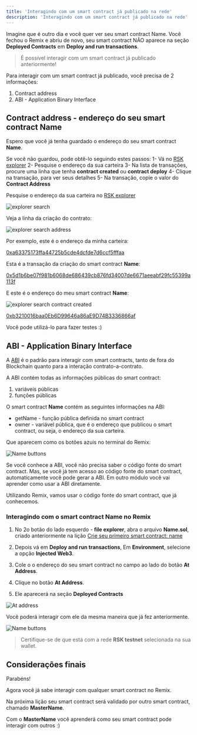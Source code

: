 ---
title: 'Interagindo com um smart contract já publicado na rede'
description: 'Interagindo com um smart contract já publicado na rede'
---

Imagine que é outro dia e você quer ver seu smart contract Name.
Você fechou o Remix e abriu de novo,
seu smart contract NÃO aparece na seção **Deployed Contracts** em **Deploy and run transactions**.

> É possível interagir com um smart contract já publicado anteriormente!

Para interagir com um smart contract já publicado, você precisa de 2 informações:

1. Contract address
2. ABI - Application Binary Interface

## Contract address - endereço do seu smart contract **Name**

Espero que você já tenha guardado o endereço do seu smart contract **Name**.

Se você não guardou, pode obtê-lo seguindo estes passos:
1- Vá no [RSK explorer](https://explorer.testnet.rsk.co/)
2- Pesquise o endereço da sua carteira
3- Na lista de transações, procure uma linha que tenha **contract created** ou **contract deploy**
4- Clique na transação, para ver seus detalhes
5- Na transação, copie o valor do **Contract Address**

Pesquise o endereço da sua carteira no [RSK explorer](https://explorer.testnet.rsk.co/)

![explorer search](/img/courses/dev/02/interact-with-a-smart-contract/image-01.png)

Veja a linha da criação do contrato:

![explorer search address](/img/courses/dev/02/interact-with-a-smart-contract/image-02.png)

Por exemplo, este é o endereço da minha carteira:

[0xa63375173ffa44725b5cde4dcfde7d6ccf5fffaa](https://explorer.testnet.rsk.co/address/0xa63375173ffa44725b5cde4dcfde7d6ccf5fffaa)

Esta é a transação da criação do smart contract **Name**:

[0x5d1b6be07f981b6068de686439cb876fd34007de6671aeeabf29fc55399a113f](https://explorer.testnet.rsk.co/tx/0x5d1b6be07f981b6068de686439cb876fd34007de6671aeeabf29fc55399a113f)

E este é o endereço do meu smart contract **Name**:

![explorer search contract created](/img/courses/dev/02/interact-with-a-smart-contract/image-03.png)

[0xb3210016baa0Eb6D99646a86aE9D74B3336866af](https://explorer.testnet.rsk.co/address/0xb3210016baa0Eb6D99646a86aE9D74B3336866af)

Você pode utilizá-lo para fazer testes :)

## ABI - Application Binary Interface

A [ABI](https://solidity.readthedocs.io/en/v0.5.3/abi-spec.html) é o padrão para interagir com smart contracts,
tanto de fora do Blockchain quanto para a interação contrato-a-contrato.

A ABI contém todas as informações públicas do smart contract:

1. variáveis públicas
2. funções públicas

O smart contract **Name** contém as seguintes informações na ABI:

- getName - função pública definida no smart contract
- owner - variável pública, que é o endereço que publicou o smart contract, ou seja, o endereço da sua carteira.

Que aparecem como os botões azuis no terminal do Remix:

![Name buttons](/img/courses/dev/02/interact-with-a-smart-contract/image-04.png)

Se você conhece a ABI, você não precisa saber o código fonte do smart contract.
Mas, se você já tem acesso ao código fonte do smart contract, automaticamente você pode gerar a ABI.
Em outro módulo você vai aprender como usar a ABI diretamente.

Utilizando Remix, vamos usar o código fonte do smart contract, que já conhecemos.

### Interagindo com o smart contract Name no Remix

1. No 2o botão do lado esquerdo - **file explorer**, abra o arquivo **Name.sol**,
   criado anteriormente na lição [Crie seu primeiro smart contract: name](/courses/dev/02/smart-contract-name)

2. Depois vá em **Deploy and run transactions**,
   Em **Environment**,
   selecione a opção **Injected Web3**.

3. Cole o o endereço do seu smart contract no campo ao lado do botão **At Address**.

4. Clique no botão **At Address**.

5. Ele aparecerá na seção **Deployed Contracts**

![At address](/img/courses/dev/02/interact-with-a-smart-contract/image-05.png)

Você poderá interagir com ele da mesma maneira que já fez anteriormente.

![Name buttons](/img/courses/dev/02/interact-with-a-smart-contract/image-06.png)

> Certifique-se de que está com a rede **RSK testnet** selecionada na sua wallet.

## Considerações finais

Parabéns!

Agora você já sabe interagir com qualquer smart contract no Remix.

Na próxima lição seu smart contract será validado por outro smart contract, chamado **MasterName**.

Com o **MasterName** você aprenderá como seu smart contract pode interagir com outros
:)
